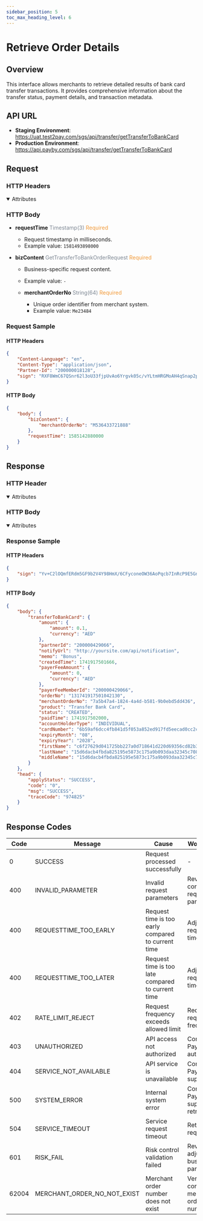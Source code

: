 ```yaml
---
sidebar_position: 5
toc_max_heading_level: 6
---
```



# Retrieve Order Details

## Overview

This interface allows merchants to retrieve detailed results of bank card transfer transactions. It provides comprehensive information about the transfer status, payment details, and transaction metadata.

## API URL

- **Staging Environment**: https://uat.test2pay.com/sgs/api/transfer/getTransferToBankCard
- **Production Environment**: https://api.payby.com/sgs/api/transfer/getTransferToBankCard

## Request

### HTTP Headers

  <details open={true}>
  <summary>Attributes</summary>
    <RequestHeader/>
  </details>                         

### HTTP Body

- **requestTime** <font color='#7d8793'>Timestamp(3)</font> <font color='#f19938'>Required</font>  
  - Request timestamp in milliseconds.  
  - Example value: `1581493898000`  

- **bizContent** <font color='#7d8793'>GetTransferToBankOrderRequest</font> <font color='#f19938'>Required</font>  
  - Business-specific request content.  
  - Example value: `-`  

  - **merchantOrderNo** <font color='#7d8793'>String(64)</font> <font color='#f19938'>Required</font>  
    - Unique order identifier from merchant system.  
    - Example value: `Me23484`  


### Request Sample

#### HTTP Headers

```json
{
    "Content-Language": "en",
    "Content-Type": "application/json",
    "Partner-Id": "200000018128",
    "sign": "RXF8WmC67QSnr62l3oU33fjpUvAo6Yrgvk05c/vYLtmHRGMoAH4qSnap2pto3mY7KgyP5wkNUsyQXJ/ZwbfccSONLb5zA7Z7q74IsOwdJw3BKXxVWr4tfjkA02Pfcp0cZWjE/Y8jTcbtgdc5VI90LNmkgPWbrSlDbNW8p3NlhnKg+Xfl95SgMBPF9afttsU/2a5jLnZXSVcXoSthxpJ6XkZwd45+jhOjBguT+IC8uLVSNRvwDisRGgf9PYv39OH6ITEhbY2sgjkdzBZBOZlt7awy2vkMEsePsuafwrNhuz7xzjj55PzNzk8+zCUu/791OhC/eFUyGimtDw5mX9cyQw=="
}
```

#### HTTP Body

```json
{
    "body": {
        "bizContent": {
            "merchantOrderNo": "M536433721888"
        },
        "requestTime": 1585142880000
    }
}
```

## Response

### HTTP Header

  <details open={true}>
  <summary>Attributes</summary>
    <ResponseHeader/>
  </details>

### HTTP Body

 <details open={true}>
  <summary>Attributes</summary>
    <TransferBankCardOrder/>
  </details>

### Response Sample

#### HTTP Headers

```json
{
    "sign": "Yv+C2lOQmfERdm5GF9b2V4Y98HmX/6CFyconeOW36AoPqcb7InRcP9E5GnvJLfMoCScuNP4FBdJ5tJpL0A7yPHUMfxARi05jFRSMG97JJazDbWTbRkNM1ZupmTubhUvxvRCgvJp1k0c5yrHph+F+++W5eYho92xnkNgd62BS27i0iDRGzGSmsaPpK7MFcdlvnbbnmDZZJ0LH6RhYiJLYKl+znllQx3jNfCRjV28o22FZ35Q43mZTsS4uAZWbZ/KfaqWoV3sN62Cjj8DSg3mD6GCGWSVbxLq58DUxAq+6GwJ7Gj0Dc9nMXP3gnFW7dodQ9AjL2iHnH6Zh1Pw2D5/ung=="
}
```

#### HTTP Body

```json
{
    "body": {
        "transferToBankCard": {
            "amount": {
                "amount": 0.1,
                "currency": "AED"
            },
            "partnerId": "200000429066",
            "notifyUrl": "http://yoursite.com/api/notification",
            "memo": "Bonus",
            "createdTime": 1741917501666,
            "payerFeeAmount": {
                "amount": 0,
                "currency": "AED"
            },
            "payerFeeMemberId": "200000429066",
            "orderNo": "131741917501042130",
            "merchantOrderNo": "7a5b47a4-1824-4a4d-b581-9b0ebd5dd436",
            "product": "Transfer Bank Card",
            "status": "CREATED",
            "paidTime": 1741917502000,
            "accountHolderType": "INDIVIDUAL",
            "cardNumber": "6b59af6dcc4fb841d5f053a852ed917fd5eecad0cc2c3e3507540c065f520a4c",
            "expiryMonth": "08",
            "expiryYear": "2028",
            "firstName": "c6f27629d041725bb227a0d718641d220d69356cd82b3b7230f1d0dff950de5f",
            "lastName": "15d6dacb4fbda825195e5873c175a9b093daa32345c708ac18411365f6fc6038",
            "middleName": "15d6dacb4fbda825195e5873c175a9b093daa32345c708ac18411365f6fc6038"
        }
    },
    "head": {
        "applyStatus": "SUCCESS",
        "code": "0",
        "msg": "SUCCESS",
        "traceCode": "974825"
    }
}
```

## Response Codes

| Code  | Message                     | Cause                                              | Workaround                               |
| ----- | --------------------------- | -------------------------------------------------- | ---------------------------------------- |
| 0     | SUCCESS                     | Request processed successfully                     | -                                        |
| 400   | INVALID_PARAMETER           | Invalid request parameters                         | Review and correct request parameters    |
| 400   | REQUESTTIME_TOO_EARLY       | Request time is too early compared to current time | Adjust request timestamp                 |
| 400   | REQUESTTIME_TOO_LATER       | Request time is too late compared to current time  | Adjust request timestamp                 |
| 402   | RATE_LIMIT_REJECT           | Request frequency exceeds allowed limit            | Reduce request frequency                 |
| 403   | UNAUTHORIZED                | API access not authorized                          | Contact PayBy for authorization          |
| 404   | SERVICE_NOT_AVAILABLE       | API service is unavailable                         | Contact PayBy support                    |
| 500   | SYSTEM_ERROR                | Internal system error                              | Contact PayBy support and retry later    |
| 504   | SERVICE_TIMEOUT             | Service request timeout                            | Retry the request                        |
| 601   | RISK_FAIL                   | Risk control validation failed                     | Review and adjust business parameters    |
| 62004 | MERCHANT_ORDER_NO_NOT_EXIST | Merchant order number does not exist               | Verify and correct merchant order number |
